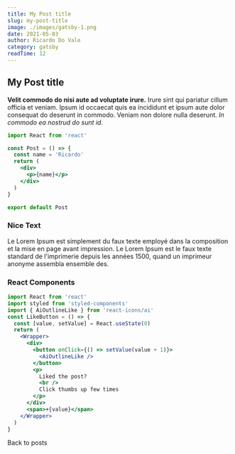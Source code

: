 ```yaml
---
title: My Post title
slug: my-post-title
image: ./images/gatsby-1.png
date: 2021-05-03
author: Ricardo Do Vale
category: gatsby
readTime: 12
---
```



## My Post title

**Velit commodo do nisi aute ad voluptate irure.** Irure sint qui pariatur cillum officia et veniam. Ipsum id occaecat quis ea incididunt et ipsum aute dolor consequat do deserunt in commodo. Veniam non dolore nulla deserunt. _In commodo ea nostrud do sunt id_.

<div className="code">

```jsx
import React from 'react'

const Post = () => {
  const name = 'Ricardo'
  return (
    <div>
      <p>{name}</p>
    </div>
  )
}

export default Post
```

</div>

<div className='nice-text'>
  <h3>Nice Text</h3>
  <FiInfo className='nice-text-icon'></FiInfo>
  Le Lorem Ipsum est simplement du faux texte employé dans la composition et la mise
  en page avant impression. Le Lorem Ipsum est le faux texte standard de l'imprimerie
  depuis les années 1500, quand un imprimeur anonyme assembla ensemble des.
</div>

<h3>React Components</h3>

<Counter />

<div className='code'>

```jsx
import React from 'react'
import styled from 'styled-components'
import { AiOutlineLike } from 'react-icons/ai'
const LikeButton = () => {
  const [value, setValue] = React.useState(0)
  return (
    <Wrapper>
      <div>
        <button onClick={() => setValue(value + 1)}>
          <AiOutlineLike />
        </button>
        <p>
          Liked the post?
          <br />
          Click thumbs up few times
        </p>
      </div>
      <span>+{value}</span>
    </Wrapper>
  )
}
```

</div>

<LikeButton />

<Link to='/posts/' className='btn center-btn'>
  Back to posts
</Link>
